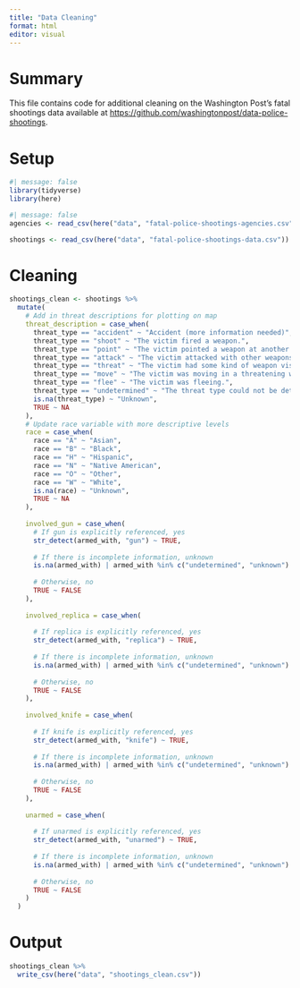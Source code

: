 ```yaml
---
title: "Data Cleaning"
format: html
editor: visual
---
```


# Summary

This file contains code for additional cleaning on the Washington Post's fatal shootings data available at <https://github.com/washingtonpost/data-police-shootings>.

# Setup

```r
#| message: false
library(tidyverse)
library(here)
```

```r
#| message: false
agencies <- read_csv(here("data", "fatal-police-shootings-agencies.csv"))

shootings <- read_csv(here("data", "fatal-police-shootings-data.csv"))
```

# Cleaning

```r
shootings_clean <- shootings %>% 
  mutate(
    # Add in threat descriptions for plotting on map
    threat_description = case_when(
      threat_type == "accident" ~ "Accident (more information needed)",
      threat_type == "shoot" ~ "The victim fired a weapon.",
      threat_type == "point" ~ "The victim pointed a weapon at another individual.",
      threat_type == "attack" ~ "The victim attacked with other weapons or physical force.",
      threat_type == "threat" ~ "The victim had some kind of weapon visible to the officers on the scene.",
      threat_type == "move" ~ "The victim was moving in a threatening way.",
      threat_type == "flee" ~ "The victim was fleeing.",
      threat_type == "undetermined" ~ "The threat type could not be determined from available evidence.",
      is.na(threat_type) ~ "Unknown",
      TRUE ~ NA
    ),
    # Update race variable with more descriptive levels
    race = case_when(
      race == "A" ~ "Asian",
      race == "B" ~ "Black",
      race == "H" ~ "Hispanic",
      race == "N" ~ "Native American",
      race == "O" ~ "Other",
      race == "W" ~ "White",
      is.na(race) ~ "Unknown",
      TRUE ~ NA
    ),
    
    involved_gun = case_when(
      # If gun is explicitly referenced, yes
      str_detect(armed_with, "gun") ~ TRUE,
      
      # If there is incomplete information, unknown
      is.na(armed_with) | armed_with %in% c("undetermined", "unknown") ~ NA,
      
      # Otherwise, no
      TRUE ~ FALSE
    ),
    
    involved_replica = case_when(
      
      # If replica is explicitly referenced, yes
      str_detect(armed_with, "replica") ~ TRUE,
      
      # If there is incomplete information, unknown
      is.na(armed_with) | armed_with %in% c("undetermined", "unknown") ~ NA,
      
      # Otherwise, no
      TRUE ~ FALSE
    ),
    
    involved_knife = case_when(
      
      # If knife is explicitly referenced, yes
      str_detect(armed_with, "knife") ~ TRUE,
      
      # If there is incomplete information, unknown
      is.na(armed_with) | armed_with %in% c("undetermined", "unknown") ~ NA,
      
      # Otherwise, no
      TRUE ~ FALSE
    ),
    
    unarmed = case_when(
      
      # If unarmed is explicitly referenced, yes
      str_detect(armed_with, "unarmed") ~ TRUE,
      
      # If there is incomplete information, unknown
      is.na(armed_with) | armed_with %in% c("undetermined", "unknown") ~ NA,
      
      # Otherwise, no
      TRUE ~ FALSE
    )
  )
```

# Output

```r
shootings_clean %>% 
  write_csv(here("data", "shootings_clean.csv"))
```
